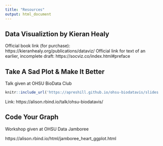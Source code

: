 ```yaml
---
title: "Resources"
output: html_document
---
```


## Data Visualiztion by Kieran Healy

Official book link (for purchase): https://kieranhealy.org/publications/dataviz/
Official link for text of an earlier, incomplete draft: https://socviz.co/index.html#preface


## Take A Sad Plot & Make It Better

Talk given at OHSU BioData Club


```r
knitr::include_url('https://apreshill.github.io/ohsu-biodatavis/slides.html#1')
```

Link: https://alison.rbind.io/talk/ohsu-biodatavis/

## Code Your Graph 

Workshop given at OHSU Data Jamboree

https://alison.rbind.io/html/jamboree_heart_ggplot.html


